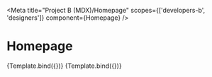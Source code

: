 

<Meta
  title="Project B (MDX)/Homepage"
  scopes={['developers-b', 'designers']}
  component={Homepage}
/>


# Homepage

<Canvas>
  <Story name="Primary">
    {Template.bind({})}
  </Story>
</Canvas>

<Canvas>
  <Story name="Designer Only Story" scopes={['designers']}>
    {Template.bind({})}
  </Story>
</Canvas>